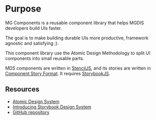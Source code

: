 
<Meta title="Intro" />

# Purpose

MG Components is a reusable component library that helps MGDIS developers build UIs faster.

The goal is to make building durable UIs more productive, framework agnostic and satisfying ;).

This component library use the Atomic Design Methodology to split UI components into small reusable parts.

MDS components are written in [StencilJS](https://stenciljs.com/), and its stories are written in [Component Story Format](https://medium.com/storybookjs/component-story-format-66f4c32366df).
It requires [StorybookJS](https://storybook.js.org/).

## **Resources**

- [Atomic Design System](https://atomicdesign.bradfrost.com/table-of-contents/)
- [Introducing Storybook Design System](https://medium.com/storybookjs/introducing-storybook-design-system-23fd9b1ac3c0)
- [GitHub repository](https://github.com/storybookjs/design-system)
